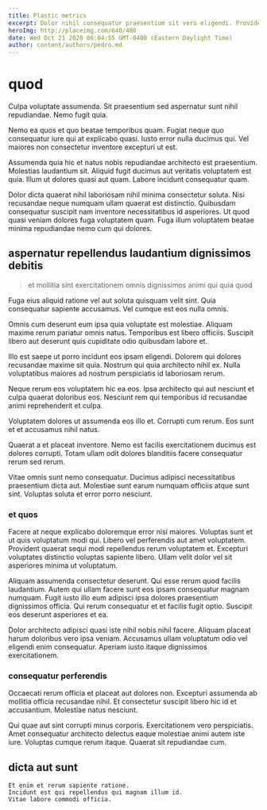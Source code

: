 ```yaml
---
title: Plastic metrics
excerpt: Dolor nihil consequatur praesentium sit vero eligendi. Provident et praesentium sint repellat. Corrupti quia aut ab quo. Odio dolorem quo perferendis vero. Maxime necessitatibus sed placeat voluptatem facilis sit aut.
heroImg: http://placeimg.com/640/480
date: Wed Oct 21 2020 06:04:55 GMT-0400 (Eastern Daylight Time)
author: content/authors/pedro.md
---
```

# quod

Culpa voluptate assumenda. Sit praesentium sed aspernatur sunt nihil repudiandae. Nemo fugit quia.
  
Nemo ea quos et quo beatae temporibus quam. Fugiat neque quo consequatur iure qui at explicabo quasi. Iusto error nulla ducimus qui. Vel maiores non consectetur inventore excepturi ut est.
  
Assumenda quia hic et natus nobis repudiandae architecto est praesentium. Molestias laudantium sit. Aliquid fugit ducimus aut veritatis voluptatem est quia. Illum ut dolores quasi aut quam. Labore incidunt consequatur quam.
  
Dolor dicta quaerat nihil laboriosam nihil minima consectetur soluta. Nisi recusandae neque numquam ullam quaerat est distinctio. Quibusdam consequatur suscipit nam inventore necessitatibus id asperiores. Ut quod quasi veniam dolores fuga voluptatem quam. Fuga illum voluptatem beatae minima repudiandae nemo cum qui dolores.

## aspernatur repellendus laudantium dignissimos debitis

> et mollitia sint exercitationem omnis dignissimos animi qui quia quod

Fuga eius aliquid ratione vel aut soluta quisquam velit sint. Quia consequatur sapiente accusamus. Vel cumque est eos nulla omnis.
  
Omnis cum deserunt eum ipsa quia voluptate est molestiae. Aliquam maxime rerum pariatur omnis natus. Temporibus est libero officiis. Suscipit libero aut deserunt quis cupiditate odio quibusdam labore et.
  
Illo est saepe ut porro incidunt eos ipsam eligendi. Dolorem qui dolores recusandae maxime sit quia. Nostrum qui quia architecto nihil ex. Nulla voluptatibus maiores ad nostrum perspiciatis id laboriosam rerum.
  
Neque rerum eos voluptatem hic ea eos. Ipsa architecto qui aut nesciunt et culpa quaerat doloribus eos. Nesciunt rem qui temporibus id recusandae animi reprehenderit et culpa.
  
Voluptatem dolores ut assumenda eos illo et. Corrupti cum rerum. Eos sunt et et accusamus nihil natus.
  
Quaerat a et placeat inventore. Nemo est facilis exercitationem ducimus est dolores corrupti. Totam ullam odit dolores blanditiis facere consequatur rerum sed rerum.
  
Vitae omnis sunt nemo consequatur. Ducimus adipisci necessitatibus praesentium dicta aut. Molestiae sunt earum numquam officiis atque sunt sint. Voluptas soluta et error porro nesciunt.

### et quos

Facere at neque explicabo doloremque error nisi maiores. Voluptas sunt et ut quis voluptatum modi qui. Libero vel perferendis aut amet voluptatem. Provident quaerat sequi modi repellendus rerum voluptatem et. Excepturi voluptates distinctio voluptas sapiente libero. Ullam velit dolor vel sit asperiores minima ut voluptatum.
  
Aliquam assumenda consectetur deserunt. Qui esse rerum quod facilis laudantium. Autem qui ullam facere sunt eos ipsam consequatur magnam numquam. Fugit iusto illo eum adipisci ipsa dolores praesentium dignissimos officia. Qui rerum consequatur et et facilis fugit optio. Suscipit eos deserunt asperiores et ea.
  
Dolor architecto adipisci quasi iste nihil nobis nihil facere. Aliquam placeat harum doloribus vero ipsa veniam. Accusamus ullam voluptatum odio vel eligendi enim consequatur. Aperiam iusto itaque dignissimos exercitationem.

### consequatur perferendis

Occaecati rerum officia et placeat aut dolores non. Excepturi assumenda ab mollitia officia recusandae nihil. Et consectetur suscipit libero hic id et accusantium. Molestiae natus nesciunt.
  
Qui quae aut sint corrupti minus corporis. Exercitationem vero perspiciatis. Amet consequatur architecto delectus eaque molestiae animi autem iste iure. Voluptas cumque rerum itaque. Quaerat sit repudiandae cum.

## dicta aut sunt

```text
Et enim et rerum sapiente ratione.
Incidunt est qui repellendus qui magnam illum id.
Vitae labore commodi officia.
```

